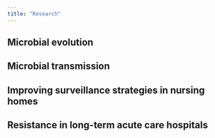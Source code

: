 ```yaml
---
title: "Research"
---
```


## Microbial evolution

## **Microbial transmission**

## **Improving surveillance strategies in nursing homes**

## **Resistance in long-term acute care hospitals**
